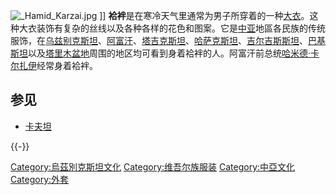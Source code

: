 {{unreferenced|time=2015-12-05T05:08:52+00:00}}
[[Image:_Hamid_Karzai.jpg|thumb]] ]]
'''袷袢'''是在寒冷天气里通常为男子所穿着的一种[[大衣|大衣]]。这种大衣装饰有复杂的丝线以及各种各样的花色和图案。它是[[中亚|中亚]]地區各民族的传统服饰，在[[乌兹别克斯坦|乌兹别克斯坦]]、[[阿富汗|阿富汗]]、[[塔吉克斯坦|塔吉克斯坦]]、[[哈萨克斯坦|哈萨克斯坦]]、[[吉尔吉斯斯坦|吉尔吉斯斯坦]]、[[巴基斯坦|巴基斯坦]]以及[[塔里木盆地|塔里木盆地]]周围的地区均可看到身着袷袢的人。阿富汗前总统[[哈米德·卡尔扎伊|哈米德·卡尔扎伊]]经常身着袷袢。

==参见==

* [[卡夫坦|卡夫坦]]

{{-}}
{{Afghanistan-stub}}
{{fashion-stub}}
{{Clothing}}
[[Category:烏茲別克斯坦文化|Category:烏茲別克斯坦文化]]
[[Category:维吾尔族服装|Category:维吾尔族服装]]
[[Category:中亞文化|Category:中亞文化]]
[[Category:外套|Category:外套]]
{{Afghan clothing}}